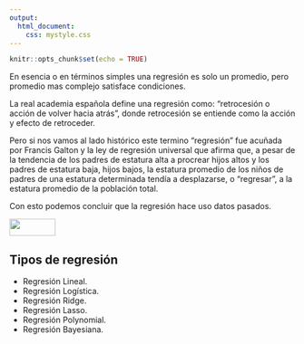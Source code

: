 ```yaml
---
output: 
  html_document:
    css: mystyle.css
---
```


```r
knitr::opts_chunk$set(echo = TRUE)
```

En esencia o en términos simples una regresión es solo un promedio, pero promedio mas complejo satisface condiciones.

La real academia española define una regresión como: "retrocesión o acción de volver hacia atrás", donde retrocesión se entiende como la acción y efecto de retroceder.

Pero si nos vamos al lado histórico este termino "regresión" fue acuñada por Francis Galton  y la ley de regresión universal que afirma que, a pesar de la tendencia de los padres de estatura alta a procrear hijos altos y los padres de estatura baja, hijos bajos, la estatura promedio de los niños de padres de una estatura determinada tendía a desplazarse, o “regresar”, a la estatura promedio de la población total.


Con esto podemos concluir que la regresión hace uso datos pasados.


<div align="center">
<img src="https://drive.google.com/uc?id=1f7JEnG9NTYLQJj02ttFMr549taRCg17b" width="40%" height="30vh"/>
</div>










## Tipos de regresión 


- Regresión Lineal.
- Regresión Logística.
- Regresión Ridge.
- Regresión Lasso.
- Regresión Polynomial.
- Regresión Bayesiana.


